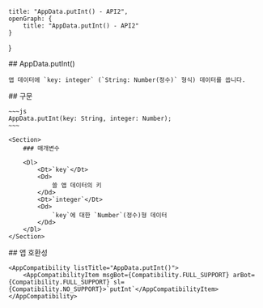 
    title: "AppData.putInt() - API2",
    openGraph: {
        title: "AppData.putInt() - API2"
    }
}

<Section>
    ## AppData.putInt()

    앱 데이터에 `key: integer` (`String: Number(정수)` 형식) 데이터를 씁니다.
</Section>
<Section>
    ## 구문

    ~~~js
    AppData.putInt(key: String, integer: Number);
    ~~~

    <Section>
        ### 매개변수

        <Dl>
            <Dt>`key`</Dt>
            <Dd>
                쓸 앱 데이터의 키
            </Dd>
            <Dt>`integer`</Dt>
            <Dd>
                `key`에 대한 `Number`(정수)형 데이터
            </Dd>
        </Dl>
    </Section>
</Section>
<Section>
    ## 앱 호환성

    <AppCompatibility listTitle="AppData.putInt()">
        <AppCompatibilityItem msgBot={Compatibility.FULL_SUPPORT} arBot={Compatibility.FULL_SUPPORT} sl={Compatibility.NO_SUPPORT}>`putInt`</AppCompatibilityItem>
    </AppCompatibility>
</Section>